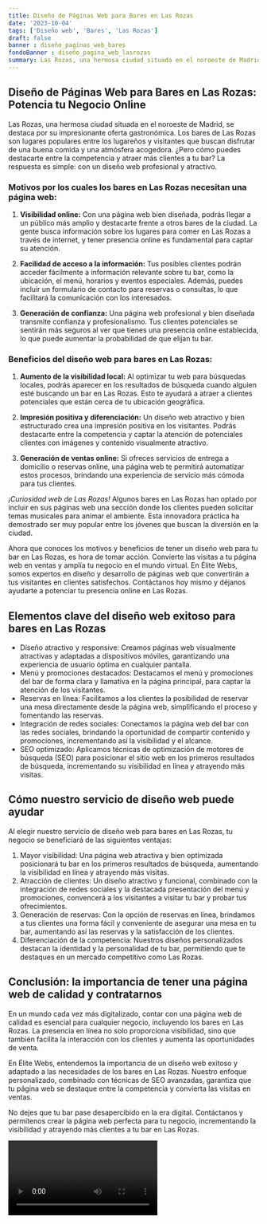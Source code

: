 ```yaml
---
title: Diseño de Páginas Web para Bares en Las Rozas
date: '2023-10-04'
tags: ['Diseño web', 'Bares', 'Las Rozas']
draft: false
banner : diseño_paginas_web_bares
fondoBanner : diseño_pagina_web_lasrozas
summary: Las Rozas, una hermosa ciudad situada en el noroeste de Madrid, se destaca por su impresionante oferta gastronómica. Los bares de Las Rozas son lugares populares entre los lugareños y visitantes que buscan disfrutar de una buena comida y una atmósfera acogedora. ¿Pero cómo puedes destacarte entre la competencia y atraer más clientes a tu bar? La respuesta es simple con un diseño web profesional y atractivo.
---
```


## Diseño de Páginas Web para Bares en Las Rozas: Potencia tu Negocio Online

Las Rozas, una hermosa ciudad situada en el noroeste de Madrid, se destaca por su impresionante oferta gastronómica. Los bares de Las Rozas son lugares populares entre los lugareños y visitantes que buscan disfrutar de una buena comida y una atmósfera acogedora. ¿Pero cómo puedes destacarte entre la competencia y atraer más clientes a tu bar? La respuesta es simple: con un diseño web profesional y atractivo.

### Motivos por los cuales los bares en Las Rozas necesitan una página web:

1. **Visibilidad online:** Con una página web bien diseñada, podrás llegar a un público más amplio y destacarte frente a otros bares de la ciudad. La gente busca información sobre los lugares para comer en Las Rozas a través de internet, y tener presencia online es fundamental para captar su atención.

2. **Facilidad de acceso a la información:** Tus posibles clientes podrán acceder fácilmente a información relevante sobre tu bar, como la ubicación, el menú, horarios y eventos especiales. Además, puedes incluir un formulario de contacto para reservas o consultas, lo que facilitará la comunicación con los interesados.

3. **Generación de confianza:** Una página web profesional y bien diseñada transmite confianza y profesionalismo. Tus clientes potenciales se sentirán más seguros al ver que tienes una presencia online establecida, lo que puede aumentar la probabilidad de que elijan tu bar.

### Beneficios del diseño web para bares en Las Rozas:

1. **Aumento de la visibilidad local:** Al optimizar tu web para búsquedas locales, podrás aparecer en los resultados de búsqueda cuando alguien esté buscando un bar en Las Rozas. Esto te ayudará a atraer a clientes potenciales que están cerca de tu ubicación geográfica.

2. **Impresión positiva y diferenciación:** Un diseño web atractivo y bien estructurado crea una impresión positiva en los visitantes. Podrás destacarte entre la competencia y captar la atención de potenciales clientes con imágenes y contenido visualmente atractivo.

3. **Generación de ventas online:** Si ofreces servicios de entrega a domicilio o reservas online, una página web te permitirá automatizar estos procesos, brindando una experiencia de servicio más cómoda para tus clientes.

*¡Curiosidad web de Las Rozas!* Algunos bares en Las Rozas han optado por incluir en sus páginas web una sección donde los clientes pueden solicitar temas musicales para animar el ambiente. Esta innovadora práctica ha demostrado ser muy popular entre los jóvenes que buscan la diversión en la ciudad.

Ahora que conoces los motivos y beneficios de tener un diseño web para tu bar en Las Rozas, es hora de tomar acción. Convierte las visitas a tu página web en ventas y amplía tu negocio en el mundo virtual. En Élite Webs, somos expertos en diseño y desarrollo de páginas web que convertirán a tus visitantes en clientes satisfechos. Contáctanos hoy mismo y déjanos ayudarte a potenciar tu presencia online en Las Rozas.

<GifSeo />

<Cta />

## Elementos clave del diseño web exitoso para bares en Las Rozas

- Diseño atractivo y responsive: Creamos páginas web visualmente atractivas y adaptadas a dispositivos móviles, garantizando una experiencia de usuario óptima en cualquier pantalla.
- Menú y promociones destacados: Destacamos el menú y promociones del bar de forma clara y llamativa en la página principal, para captar la atención de los visitantes.
- Reservas en línea: Facilitamos a los clientes la posibilidad de reservar una mesa directamente desde la página web, simplificando el proceso y fomentando las reservas.
- Integración de redes sociales: Conectamos la página web del bar con las redes sociales, brindando la oportunidad de compartir contenido y promociones, incrementando así la visibilidad y el alcance.
- SEO optimizado: Aplicamos técnicas de optimización de motores de búsqueda (SEO) para posicionar el sitio web en los primeros resultados de búsqueda, incrementando su visibilidad en línea y atrayendo más visitas.

## Cómo nuestro servicio de diseño web puede ayudar

Al elegir nuestro servicio de diseño web para bares en Las Rozas, tu negocio se beneficiará de las siguientes ventajas:

1. Mayor visibilidad: Una página web atractiva y bien optimizada posicionará tu bar en los primeros resultados de búsqueda, aumentando la visibilidad en línea y atrayendo más visitas.
2. Atracción de clientes: Un diseño atractivo y funcional, combinado con la integración de redes sociales y la destacada presentación del menú y promociones, convencerá a los visitantes a visitar tu bar y probar tus ofrecimientos.
3. Generación de reservas: Con la opción de reservas en línea, brindamos a tus clientes una forma fácil y conveniente de asegurar una mesa en tu bar, aumentando así las reservas y la satisfacción de los clientes.
4. Diferenciación de la competencia: Nuestros diseños personalizados destacan la identidad y la personalidad de tu bar, permitiendo que te destaques en un mercado competitivo como Las Rozas.

## Conclusión: la importancia de tener una página web de calidad y contratarnos

En un mundo cada vez más digitalizado, contar con una página web de calidad es esencial para cualquier negocio, incluyendo los bares en Las Rozas. La presencia en línea no solo proporciona visibilidad, sino que también facilita la interacción con los clientes y aumenta las oportunidades de venta.

En Élite Webs, entendemos la importancia de un diseño web exitoso y adaptado a las necesidades de los bares en Las Rozas. Nuestro enfoque personalizado, combinado con técnicas de SEO avanzadas, garantiza que tu página web se destaque entre la competencia y convierta las visitas en ventas.

No dejes que tu bar pase desapercibido en la era digital. Contáctanos y permítenos crear la página web perfecta para tu negocio, incrementando la visibilidad y atrayendo más clientes a tu bar en Las Rozas.

<Video />

<CtaBot job='Bares' city='Las Rozas'/>

<Gmaps query='Las Rozas+españa+maps' />
